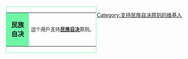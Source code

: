 <div style="float: left; border: solid #6ef7a7 1px; margin: 1px;">
{| cellspacing="0" style="width: 238px; background: #c5fcdc;"
| style="width: 45px; height: 45px; background: #6ef7a7; text-align: center; font-size: 13pt;" | '''民族自决'''
| style="font-size: 10pt; padding: 4pt; line-height: 1.25em;" | 這个用戶支持'''[[民族自决]]'''原则。
|}
</div><includeonly>[[Category:支持民族自决原则的维基人|{{PAGENAME}}]]</includeonly><noinclude>
[[Category:支持民族自决原则的维基人]]
</noinclude>